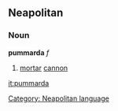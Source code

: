 ==Neapolitan==
===Noun===
'''pummarda''' ''f''
# [[mortar]] [[cannon]]

[[Category: Neapolitan language]]

[[it:pummarda]]